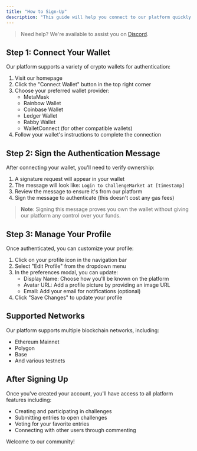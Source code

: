 ```yaml
---
title: "How to Sign-Up"
description: "This guide will help you connect to our platform quickly and easily using your crypto wallet."
---
```


> Need help? We're available to assist you on [Discord](https://discord.gg/fRFCPhHg).

## Step 1: Connect Your Wallet

Our platform supports a variety of crypto wallets for authentication:

1. Visit our homepage
2. Click the "Connect Wallet" button in the top right corner
3. Choose your preferred wallet provider:
   - MetaMask
   - Rainbow Wallet
   - Coinbase Wallet
   - Ledger Wallet
   - Rabby Wallet
   - WalletConnect (for other compatible wallets)
4. Follow your wallet's instructions to complete the connection

## Step 2: Sign the Authentication Message

After connecting your wallet, you'll need to verify ownership:

1. A signature request will appear in your wallet
2. The message will look like: `Login to ChallengeMarket at [timestamp]`
3. Review the message to ensure it's from our platform
4. Sign the message to authenticate (this doesn't cost any gas fees)

> **Note**: Signing this message proves you own the wallet without giving our platform any control over your funds.

## Step 3: Manage Your Profile

Once authenticated, you can customize your profile:

1. Click on your profile icon in the navigation bar
2. Select "Edit Profile" from the dropdown menu
3. In the preferences modal, you can update:
   - Display Name: Choose how you'll be known on the platform
   - Avatar URL: Add a profile picture by providing an image URL
   - Email: Add your email for notifications (optional)
4. Click "Save Changes" to update your profile

## Supported Networks

Our platform supports multiple blockchain networks, including:
- Ethereum Mainnet
- Polygon
- Base
- And various testnets

## After Signing Up

Once you've created your account, you'll have access to all platform features including:

- Creating and participating in challenges
- Submitting entries to open challenges
- Voting for your favorite entries
- Connecting with other users through commenting

Welcome to our community!